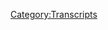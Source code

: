 {{DEFAULTSORT:
    #_TRANSCRIPT_0788:Mike Rothschild Returns
}}{{Transcript
    | title         = [[788: Mike Rothschild Returns]]
    | caption       = [https://knowledgefight.libsyn.com/788-mike-rothschild-returns Listen to this episode on Libsyn]
    | episodeNumber = [[788: Mike Rothschild Returns|788]]
    | length        = 01:31:29
}}

{{MessageBox
    | header     = Warning: Bot Generated Content
    | text       = This transcript was automatically generated by transcription software and likely contains many mistakes and misattributions. Please check the audio for definitive quotes, attribution, and context.
    | image      = N3yvass4myg91.webp
    | imagewidth = 50px
    | id         = warning
}}

{{TranscriptBlock
    | name      = Theme Song
    | timestamp = 00:00:04.000
    | text      = Red Alert. Red alert. Red alert. Red alert. Knowledge five days. Damn, Jordan I'm sweating. Knowledge party.com It's time to pray. I have great respect for knowledge like knowledge. I'm sick of them posing as if they're the good guys shank me or the bad guy. Knowledge. I'm Dan and Jordan knowledge five need money candy and pansy candy you're stopping Andy and Pam handy in Kansas. Bray Andy in Kansas, you're on the airplanes rolling. Huge fan. I love your word. Knowledge by now
}}

{{TranscriptBlock
    | name      = Jordan
    | timestamp = 00:00:55.000
    | text      = knowledge fight.com Hello, everyone. Welcome back to knowledge fight. I am Jordan. I'm not. I'm not sharing the mic with Dan today. It's just me. But I also have a subject here to interview. Please welcome back, Mike Rotschild. To the knowledge fight. Community. Hello, Mike.
}}

{{TranscriptBlock
    | name      = Mike Rothschild
    | timestamp = 00:01:18.000
    | text      = Hello. How are you? How you doing?
}}

{{TranscriptBlock
    | name      = Jordan
    | timestamp = 00:01:21.000
    | text      = Oh, I'm doing just great. I think I think the first question obviously is what's your bright spot?
}}

{{TranscriptBlock
    | name      = Mike Rothschild
    | timestamp = 00:01:27.000
    | text      = My bright spot is the new season of Star Trek Picard. I have been. Yeah, I've been loving it. We're five episodes in, I think at a 10. And it's just it's going to some really cool places. It's a lot of it's a lot of nostalgia, but it's also a really interesting story. There's some really cool new characters. It's nice to see everybody back. Mr. Worf is beheading people?
}}

{{TranscriptBlock
    | name      = Jordan
    | timestamp = 00:01:53.000
    | text      = No, wait, is that a normal thing? He No, I never watched the next generation. Okay. Well, you
}}

{{TranscriptBlock
    | name      = Mike Rothschild
    | timestamp = 00:01:58.000
    | text      = couldn't be head yeah, this
}}

{{TranscriptBlock
    | name      = Jordan
    | timestamp = 00:02:00.000
    | text      = episode is no longer about anything you've ever done. This is just the Star Trek podcast
}}

{{TranscriptBlock
    | name      = Mike Rothschild
    | timestamp = 00:02:04.000
    | text      = now. This is a Star Trek podcast yet another one? No, you won't. You couldn't be had people on syndication in the early 1990s. There was one where they blew up a guy's head and Danner style scanner style with phasers. He sort of blew up his head and then a worm comes out of his chest and they blew that up too. And it kind of scandalized a lot of people and so they think they backed off from from the gore. But now it's I mean, it's streaming do anything you want.
}}

{{TranscriptBlock
    | name      = Jordan
    | timestamp = 00:02:31.000
    | text      = Yeah, John Wick happened. Who cares? Yeah, shoot it up. Guys all watched. Whoo. Shoot. Movies for forever. Yeah,
}}

{{TranscriptBlock
    | name      = Mike Rothschild
    | timestamp = 00:02:41.000
    | text      = yeah, America is finally catching up to the door of everybody else. Entertainment.
}}

{{TranscriptBlock
    | name      = Jordan
    | timestamp = 00:02:46.000
    | text      = It's about time. Yeah, it's about time. Um, just in case you're wondering my brightspot is until further notice. We're recording this on Tuesday. So the World Baseball Classic will be ending tonight. Yes.
}}

{{TranscriptBlock
    | name      = Mike Rothschild
    | timestamp = 00:03:00.000
    | text      = Oh my god. It was it was incredible.
}}

{{TranscriptBlock
    | name      = Jordan
    | timestamp = 00:03:03.000
    | text      = Did you watch the game? I
}}

{{TranscriptBlock
    | name      = Mike Rothschild
    | timestamp = 00:03:04.000
    | text      = did. I did. Now have you heard now? Did you watch the Japan Mexico game?
}}

{{TranscriptBlock
    | name      = Jordan
    | timestamp = 00:03:10.000
    | text      = That's what was last night. Yeah. Yeah.
}}

{{TranscriptBlock
    | name      = Mike Rothschild
    | timestamp = 00:03:12.000
    | text      = That was last night. Yeah. Did you hear the Japanese call of the walk off double?
}}

{{TranscriptBlock
    | name      = Jordan
    | timestamp = 00:03:16.000
    | text      = No, but I mean, I can't even comprehend
}}

{{TranscriptBlock
    | name      = Mike Rothschild
    | timestamp = 00:03:21.000
    | text      = it is I don't want to spoil anything. Because it's amazing. So when we're done, just go listen to that and, and it just kind of renews your faith in humanity.
}}

{{TranscriptBlock
    | name      = Jordan
    | timestamp = 00:03:30.000
    | text      = Okay, good. I mean, I, one of my best friends growing up in high school, eventually moved to Japan. So I know some swear words. And I'm assuming that is littered throughout the call. Right. It's a lot of
}}

{{TranscriptBlock
    | name      = Mike Rothschild
    | timestamp = 00:03:42.000
    | text      = screaming. And I don't understand it, but I don't need to because I can just tell how excited they are. And, and it's nice to see some some joy. And, you know, some some excitement in a world that keeps trying to take it away from us.
}}

{{TranscriptBlock
    | name      = Jordan
    | timestamp = 00:03:58.000
    | text      = Oh, absolutely. Not yet. I mean, one of the things that I love so much about it is Murakami is the greatest hitter in baseball NPB at the very least, right? And for him to have such a terrible World Baseball Classic. Literally come up in the bottom of the nine. Round one run. Like it doesn't get more
}}

{{TranscriptBlock
    | name      = Mike Rothschild
    | timestamp = 00:04:22.000
    | text      = deaths. That's why we do it. That's why we watch it.
}}

{{TranscriptBlock
    | name      = Jordan
    | timestamp = 00:04:25.000
    | text      = 100% No, I want to scream at you about it for the next 25 This is the Star Trek of baseball podcast at the moment and leaves Alex Jones is God
}}

{{TranscriptBlock
    | name      = Mike Rothschild
    | timestamp = 00:04:34.000
    | text      = What else do we need?
}}

{{TranscriptBlock
    | name      = Jordan
    | timestamp = 00:04:38.000
    | text      = Well, one thing we need. Thanks, Jordan. Great Transition is to talk about your book. Your new book is coming out. Not until September, right? Yeah. And it is called Jewish space lasers.
}}

{{TranscriptBlock
    | name      = Mike Rothschild
    | timestamp = 00:04:51.000
    | text      = Yes, Jewish space lasers, the Rothschilds and 200 years of conspiracy theories. And on the cover there's a little asterisk by my name with no relation at The bottom? Well, you got it. Not that it will dissuade anybody who wants to believe that I am part of the trillionaire world controlling family judge, you know, I just thought I'd start the conversation. You know, we don't need to talk about it in every interview, I'm still going to anyway. But you know, at least I'm trying.
}}

{{TranscriptBlock
    | name      = Jordan
    | timestamp = 00:05:18.000
    | text      = I was my first question was what part of the 500 trillion is yours? But I guess now that I can, I can just get rid of that one.
}}

{{TranscriptBlock
    | name      = Mike Rothschild
    | timestamp = 00:05:26.000
    | text      = I don't know if they have that many zeros to to put in front of the decimal point.
}}

{{TranscriptBlock
    | name      = Jordan
    | timestamp = 00:05:33.000
    | text      = I think that was one of the numbers that was floated around, right? 500 to 500
}}

{{TranscriptBlock
    | name      = Mike Rothschild
    | timestamp = 00:05:37.000
    | text      = trillion. That is that is one of the numbers that you see floating around. And actually in the book, I talk about where that number might come from, because there's a there's a really good chance that it's just totally made up. But there is a book that came out in 1940 by a guy named George Washington Armstrong whose own bio notes he was like a Texas oil man and his own bio notes that he was a staunch segregationist and opponent of the 14th and 15th amendment. This book got this guy wrote a book called Rothschild money trust. And essentially, he blames the Rothschilds for his oil business going bankrupt after World War One. Sure. And he, he comes up with this number that the family has $300 billion, which I think he got from a different crank this fake Russian count, who I write about in the book, who took his own life after his United Gentiles league failed. Some real surreal characters in this one.
}}

{{TranscriptBlock
    | name      = Jordan
    | timestamp = 00:06:40.000
    | text      = Oh, yeah, there are I enjoyed your book. Growth is very, very good. It's got a very propulsive. You know, it, it's never slow. It's always taking you through each individual like aspect of where it is, this comes from, you know, we are, you know, obviously you start, right where it begins with Jesus being like, Hey, man, no charging interest.
}}

{{TranscriptBlock
    | name      = Mike Rothschild
    | timestamp = 00:07:07.000
    | text      = From there, yeah. So so this sky Armstrong, he took this figure 300 billion, and he just decided that the family made another 100 billion off of the First World War. And they are not sure, of course, and made another 100 billion off the Great Depression. And then this, he was writing in the 1940s. He's right in the 1940s. So 100 billion in the 1940s is roughly Quinn kuggeleijn, or whatever number is astronomical money. Yeah, see that? You see that with other attempts to quantify the Rothschilds network. You see these just these these amounts of money that are more money than exist when the Chinese author of currency wars is very, very popular conspiracy theory book in China, posits that the Rothschilds might have like 1.2 quadrillion dollars, it's it's numbers that are so far away from reality. They're, they're hard to talk about. Because it's like, where do you even start to come up with that?
}}

{{TranscriptBlock
    | name      = Jordan
    | timestamp = 00:08:07.000
    | text      = Yeah, yeah, no, I mean, it is it is to a certain extent, like, every every joke I ever made about Austin Powers whenever he's like, $100 billion. And everybody's like, Oh, okay, I guess that's, it's just a fictional number.
}}

{{TranscriptBlock
    | name      = Mike Rothschild
    | timestamp = 00:08:26.000
    | text      = Right? You know, it's just whatever. Yeah, you find the same thing with, you know, abortion statistics, statistics, like you guys are talking about the other day, like, these numbers are just, they just come out of nowhere, and that you can't refute them, because they're totally made up. So the best you can do is try to figure out what the real number is. And suddenly, like the Rothschilds, that number probably is not really knowable, because the family is so broken up, and they've sold off so many of their assets. So you're really just guessing and when you're pushing conspiracy theories, the bigger the number, the the more traction, that's
}}

{{TranscriptBlock
    | name      = Jordan
    | timestamp = 00:08:57.000
    | text      = gonna get. Yeah, yeah. And, and the other, you know, obviously, the prot, one of the problems you talk about in the in the book is, it doesn't matter what they could do to like, we're gonna give you an exact accounting, they could have their accounting firm, put everything out online, in line by line by line. And that would never be enough. No, it would
}}

{{TranscriptBlock
    | name      = Mike Rothschild
    | timestamp = 00:09:19.000
    | text      = just be fake, that those aren't the real books. They do the same thing with why there are no Rothschilds on the Forbes richest list. Oh, that's not the real list, or they got their names taken off at some point. You just can't argue with it at a certain point. Right.
}}

{{TranscriptBlock
    | name      = Jordan
    | timestamp = 00:09:33.000
    | text      = Right. Right. So what I what I read one thing that I really enjoyed about the way that you structure the book is you kind of start with that premise, from the very beginning. Does that does that make sense? You know that Yeah,
}}

{{TranscriptBlock
    | name      = Mike Rothschild
    | timestamp = 00:09:46.000
    | text      = yeah. I talk about how this stuff can't really be refuted in a lot of cases. And, and that's the stance that the family has, you know, when I started putting the book proposal together, I thought, well, I got to see if I can actually We get access to these people. And of course, that was the first Yeah, as a journalist pursuing, like, if I'm pitching a book where I write about the Rothschilds, I'm supposed to talk to the Rothschilds, let's see if I can actually get access to them. I thought, oh, you know, there's this, there's gonna be great. They're gonna want to tell their story. Well, that was like, really naive of me. Because if they if they wanted to tell their story, they would just do that.
}}

{{TranscriptBlock
    | name      = Jordan
    | timestamp = 00:10:23.000
    | text      = Yeah, I mean, to a certain extent, there is like a, they've been not telling their story for several 100 years at this point,
}}

{{TranscriptBlock
    | name      = Mike Rothschild
    | timestamp = 00:10:30.000
    | text      = that it would take a lot to change that. And I think my book pitch was not going to move that needle. But what I was able to do was talk to their family archivist in London, and she said, you know, we get all these questions about all the conspiracy theories, and we never talked about it. Because we can't prove it's not true. You can't prove a negative, you can't prove that the family doesn't own every Central Bank, except three, or five or seven, or whatever the meaning today is, you just have to put out there what you have done, and hope that the people who need to be convinced, convinced will listen, and of course they won't. So it seems like we get back to the beginning, you can't really refute a lot of this stuff. So you have to drill down to where does it come from? How does it spread? And why do people believe it? Right?
}}

{{TranscriptBlock
    | name      = Jordan
    | timestamp = 00:11:15.000
    | text      = So I mean, I think a lot of people have a ton of different theories on where does it come from, you know, like, and you can draw it back? Say we go back to the Protocols of the Elders of Zion, you know, that the the Russian propaganda, but that's not the beginning. You know, you go back further, and you get to blood libel. And that's not the beginning. You know, like, where do you think that this kind of, I suppose, I guess, the beginning of anti semitism comes from, you know, where does it really begin to you?
}}

{{TranscriptBlock
    | name      = Mike Rothschild
    | timestamp = 00:11:47.000
    | text      = Yeah, it really begins with recorded history, the Jews have always made a convenient scapegoat and objective blame for whatever group did not want them in the inner circle, whether it's the Romans, whether it's the early Christians, you know, whether it's the Turks, whether it's the Nazis, it's always kind of the same thing. It's, you know, the stories are told in different ways, it spreads faster, you know, the names change, the dates change, but ultimately, what you're looking at is an outgroup with their own costumes, their own language, they dress funny, they, you know, they they stay very insular, you know, we talked about what the Rothschilds, how they, you know, they kept their fortune in their own family line, you know, sometimes through some pretty extreme ways, including cousin marriage. And, you know, things that were we find abhorrent. Now, that was a really common practice, then it wasn't just the Rothschilds who did it?
}}

{{TranscriptBlock
    | name      = Jordan
    | timestamp = 00:12:43.000
    | text      = Yeah, it is. It is funny at the time that people were like, oh, cousin marriage is so terrible. And yet the royal families from all of the countries were married, you know, like, yeah, totally. I
}}

{{TranscriptBlock
    | name      = Mike Rothschild
    | timestamp = 00:12:53.000
    | text      = mean, Prince Philip was Queen Elizabeth, third cousin, I think I've been it's just the number of things that we will accept, if it's not a wealthy Jewish family doing it is pretty high. So as Jews began to face more restrictions, particularly in Europe, you know, they found themselves in certain professions. And one of those professions cheaply was money lending. And, you know, there was cat there were canon law, prohibitions on making money off of lending. There's all kinds of things about how metal can't be get metal, and all these these very obscure canon laws. So the Jews really prospered in these fields that prospered in money changing and making small loans and opening businesses, then as the Christians decided, we actually want to get in on that we want to make money, then suddenly, usury, which is the worst thing you can possibly do. Oh, no, that's just interest. But when the Jews do, it's still usury. And what's the difference? We have no idea. I
}}

{{TranscriptBlock
    | name      = Jordan
    | timestamp = 00:13:55.000
    | text      = was certain, certainly, to a certain extent, like one of the things that struck me reading the book was like, Why doesn't anybody just come out and say, the moment Jesus was like, don't start charging interest. Jesus Himself created two tiers of human being that were inevitably going to become in conflict. Yeah,
}}

{{TranscriptBlock
    | name      = Mike Rothschild
    | timestamp = 00:14:14.000
    | text      = it's people just don't think that way. You know, we we, you know, we see this all the time in modern conspiracy theories. People don't ask themselves, the easy questions, the really simple, almost pedantic things that would falsify the vast majority of conspiracy theories, because people like conspiracy theories, people like blaming out groups, people like to have secret knowledge. So you don't ask yourself the very simple questions, because where's the fun in that? Right,
}}

{{TranscriptBlock
    | name      = Jordan
    | timestamp = 00:14:41.000
    | text      = right, of course. No. And then, you know, you have to, I mean, one thing that you talk about a lot in the book is just the convenience of choosing a Jewish billionaire. Over and over and over again, despite all of the other billionaires Historical royal families, all of those things, we're not going to be mad at the British Royal Family, we're going to be mad at the quote, Jewish royal family, the Rothschilds, that kind of thing. So, I mean, I suppose the best place to start with where that comes from is where did the Rothschilds originally come from? You know, and you know, I would hope you could talk a little bit about the beginning of the Rothschild family and that kind of mystique that they have.
}}

{{TranscriptBlock
    | name      = Mike Rothschild
    | timestamp = 00:15:25.000
    | text      = Sure. And it's a really good place to start. And I start the book with a kind of brief history of the Rothschild family. And then I get a little bit later I get into some of the, you know, some history sort of leading up to the Second World War, because after that, it's just not that interesting. But the Rothschilds? You
}}

{{TranscriptBlock
    | name      = Jordan
    | timestamp = 00:15:42.000
    | text      = know, I recognize that, but I will say that there's something very, very interesting, that's right before the World World War Two that I would like to talk about, we'll get to that later. Absolutely. Yes.
}}

{{TranscriptBlock
    | name      = Mike Rothschild
    | timestamp = 00:15:52.000
    | text      = So the Rothschilds came from the Frankfurt ghetto, the Judean goddess. And there were, I think about 3000 Jews living in there, and it was basically squalor. You know, they're living in a essentially a walled ghetto. And they're only allowed out at certain times, and they have to bow and scrape before the Christians. But in that ghetto, you have a number of prosperous merchants and Mayer Amschel Rothschild was the son of a of a Jewish merchant who was sort of moving up in the world. And he, he actually went to rabbinical school, but he had to leave because both his parents died. So he moves back to Frankfurt, and he starts getting into the family business, which starts off with coins and metals. So he's dealing in rare metals, rare coins starting to make small loans start to get into textiles. And then at some point, he becomes the court Jew for the Crown Prince of Hess. So the son of the leader of hats, and this is, this is the Holy Roman Empire. So we're still 100 years before the before Germany comes together and the Holy Roman Empire has all these states, Frankfurt has a special status as a free city row. It's kind of its own enclave. It's very important in terms of trade and banking. And Mayor just moves up the ladder very slowly. He has 10 children, his five sons, you know, of course, we only really talk about the sons. Sure, sure, sure. I mean,
}}

{{TranscriptBlock
    | name      = Jordan
    | timestamp = 00:17:13.000
    | text      = you make a good point later on, and how that a lot of people try to erase the female Rothschild store and from history, right, you know, like as if they weren't involved.
}}

{{TranscriptBlock
    | name      = Mike Rothschild
    | timestamp = 00:17:24.000
    | text      = Right. And it's really only been within the last few years that the daughters of the Rothschilds and the wives have really started to take their place in scholarship, and
}}

{{TranscriptBlock
    | name      = Jordan
    | timestamp = 00:17:32.000
    | text      = welcome to the shithole later. Now, you're gonna be involved in all the shitty conspiracies. That's right.
}}

{{TranscriptBlock
    | name      = Mike Rothschild
    | timestamp = 00:17:38.000
    | text      = Everybody gets their turn. Yeah. So the Rothschilds, you know, they're making their way up the ladder in in Frankfurt Jewish businesses, but then the Napoleonic Wars hit. And Nathan Rothschild who's Mayor son becomes the he's in England by this time, he's moved to first to Manchester to get into the textile business. And this is the point where some of the Rothschilds son start going off into Europe. And of course, you hear all the conspiracies, mayor sent his five sons to the capitals, should a lot of them moved out after he died. You know, that whole timeline gets completely messed up by conspiracy theories.
}}

{{TranscriptBlock
    | name      = Jordan
    | timestamp = 00:18:16.000
    | text      = Before we get there. Can I asked you to explain just one thing like and I think it'll, it's going to hit the listeners ears pretty heavy. When you said court jus Yes. There's a lot, a lot going on behind those two words. Yes. But yeah, get into in the book, but that idea of like, because there weren't, it wasn't supposed to be lending with interest, right? These these royal families would get around that concept by hiring somebody, a court jus, to handle that.
}}

{{TranscriptBlock
    | name      = Mike Rothschild
    | timestamp = 00:18:48.000
    | text      = So you'll see a number of different terms for this court factor is a big one. But they basically weren't court Jews. They were Jewish bankers who were kept on in kind of an informal role by European royalty because they had access to money. And they had the ability to either borrow from other community members or loan at themselves. And you have extremely rich Jews, going back to the Middle Ages, who were the court Jews for European royalty. Now, they also were Jews, of course. And that meant they really didn't have any rights. So their status really hinged on the status of the Royal and if the royal was deposed, and the next guy doesn't want this guy around, well, you're not going to see him anymore. And a lot of them died completely destitute, a lot of them were arrested. There's a very famous court you sauce, the Jew, I think in the 13th or 14th century who was accused of sexually libertine activities with Christian women, and was executed horribly and publicly after after a show trial. That legend is repurposed over and over and over the Nazis really glommed on to it. So for these court Jews life is very precarious but while they were in the employ of their, their person, they had a lot of power. So mayor was the court due to the Crown Prince. And there were other courtrooms and other parts of the Holy Roman Empire. Right. And this was kind of the they were kind of the go betweens with the money.
}}

{{TranscriptBlock
    | name      = Jordan
    | timestamp = 00:20:14.000
    | text      = That's the thing that I wanted to because that was something that I didn't know about, as far as the tradition of where the Rothschilds came from, like, the idea of the mystique and all of those things being about money and stuff. People forget that, at any point in time, despite all of the wealth that they had accrued at that point. In an instant, and ripped away. Yeah, so so they're coming from this space of like, I'm always on the knife's edge of survival, no matter how much money I have,
}}

{{TranscriptBlock
    | name      = Mike Rothschild
    | timestamp = 00:20:47.000
    | text      = right? And they're still living in the ghetto. They are, they're still when when mayor's sons left, they were really the first of the family line to leave the ghetto. But he and his wife Goodall stayed there, she stayed, you know, he died fairly young. I mean, I guess, young in our terms, but she stayed there for another three decades.
}}

{{TranscriptBlock
    | name      = Jordan
    | timestamp = 00:21:09.000
    | text      = anywhere she moved, she moved into myth herself. Yeah. That's one of the the interesting things about her is that whereas, you know, Mayer, and Nathan, and all of them become myth due to their accruing of wealth. She becomes myth due to her in a bit her like refusal to it, right? She lived in the same spot in the same house. Yeah, I can, like in a Knight's Tale. Yes. That kind of thing. Yeah. So that's, that's one of the things that I find very fascinating from the very beginning of their story. They have these two simultaneous paths of both becoming extremely wealthy, and maintaining a humility, that I think a lot of other people around them absolutely did not have. Yeah.
}}

{{TranscriptBlock
    | name      = Mike Rothschild
    | timestamp = 00:21:59.000
    | text      = And they maintained their, their Judaism, you know, they were very committed, they were very committed to their Jewish practice. And many, many other Jewish bankers. In Germany and elsewhere, they converted, and especially when a lot of them moved to the United States, a lot of them converted, took Christian last names left all that behind. But the Rothschilds really stayed as a beacon of visible Jewish wealth. And I think that's another thing that's really compounded all the conspiracy theories about them, right, is that they didn't assimilate, they stayed true to who they were.
}}

{{TranscriptBlock
    | name      = Jordan
    | timestamp = 00:22:29.000
    | text      = Right. And I have, and I mean, it's, it's hard not to believe that there was a lot of resentment from the people who converted. Yeah, you know, I have no doubt that when they were when they were feeling that they were going well, the only way we can survive is to do this. Yeah, we're jealous of you for being able to retain your Judaism. Right.
}}

{{TranscriptBlock
    | name      = Mike Rothschild
    | timestamp = 00:22:47.000
    | text      = Right. Right. It's like they were so rich, that even the rules for other wealthy Jews did not apply as much to them.
}}

{{TranscriptBlock
    | name      = Jordan
    | timestamp = 00:22:55.000
    | text      = Right. Right. So it is, it is a little bit like the deck was stacked against them conspiracy wise from the beginning. Oh, totally, should never have been that successful. Like, yeah, dare you, period. Right. Yeah. Yeah. Um, one of the things that that struck me, as I was thinking about it, is you're going through what amounts to hundreds of 1000s, you know, hundreds of years of, of this cycle of ebb and flow of anti semitism. You know, and one thing that I kept thinking of, oddly enough, is, I don't know, if you've watched MTBS, real world Road Rules challenge, I have not said don't worry about it. Okay. The only thing about it is that in the early part of the game, what gets me, what I can compare this to, is the first person who goes into elimination, the first person they all vote in, if that person comes back, then the next week, they're going to vote that same person in because all of the alliances, all of the powers that they've created have been built around the idea that they're already gone. Yeah. So so no matter how many times they keep coming back, in order to avoid conflict between the current alliances, that person keeps going back in an N and N, and the cyclical nature of the anti of anti semitism reminds me of that, because it appears that like, every time there's about to be a conflict of such huge proportions. The first thing that happens is they send in the Jews to elimination, so to speak. Do you know what I mean? Yeah, yeah. And it just keeps happening over and over again. Yeah. Because it's the path of least resistance for racism.
}}

{{TranscriptBlock
    | name      = Mike Rothschild
    | timestamp = 00:24:38.000
    | text      = Right? It's always the easiest thing to scapegoat the most visible out group and, you know, certainly the Jews have dealt with that for two millennia. And the Rothschilds have dealt with it, you know, since they really rose up to international power. They've always been the beacon for cranks and anti Semites. And you know, the 19th and 20, early 20th century version of conspiracy Grifters to look at and say it's their fault, because they're the Jews we know best and they've got the most money. Ryan and it's just it's just so easy to do it.
}}

{{TranscriptBlock
    | name      = Jordan
    | timestamp = 00:25:14.000
    | text      = Yeah, what struck me, what struck me as you're going through this was later on, eventually you talked about I'm sure, Yoko, the the Japanese cult? Yeah. And when you go into that area, and you see like, there isn't really any source for that. It's just, it's completely external. Yeah. And the thought occurred to me, like a horrific thought occurred to me like, it doesn't matter if even if Hitler had successfully eradicated the, quote, Jews, the next second, there would have been, Oh, we found out that everybody from Africa is a Jew. Right? Do you know what I mean? So it again, it is like, one of the things about anti semitism is it's the fundament of racism.
}}

{{TranscriptBlock
    | name      = Mike Rothschild
    | timestamp = 00:26:01.000
    | text      = Right? It is, it is the it is the bedrock of everything we're dealing with now, is based in the same stuff from decades ago, generations ago, centuries ago, and even in countries with no Jewish tradition. I mean, there, there are probably enough Jews in Japan to fit inside a small college basketball arena. Yeah. And you still have this bizarre fascination. And some of it is kind of complimentary. Some of it is Japanese people, especially in the 70s and 80s. We're looking at Jews as kind of a fellow oppressed minority, you know, the West is trying to take them down, they're trying to take us down, they don't want us to be too successful. They're spreading all kinds of theories and tropes about us, they did the same thing to the Jews, and there was a lot of fascination about Jewish business and Jewish wealth. But of course, that very quickly curdles into into blame into conspiracy theory. And of course, a lot of it is wrapped up with, you know, local culture and local conspiracy theories. You know, the the nuclear stuff is very big anti nuclear stuff is very big in Japan, and the teachers were blamed for that. So anything that you can blame on a Jew or a group of Jews, that's even just germane to your own culture is very easy to do that.
}}

{{TranscriptBlock
    | name      = Jordan
    | timestamp = 00:27:19.000
    | text      = Yeah, I mean, and it is, it is almost like, it's an oversimplification, obviously. But to a certain extent, it is bullying of like, well, I'm gonna be a racist either way. Yeah. Like, I wake up every day as a racist, and I'm gonna racist today yet, right? It is easier for me to be racist towards Jews, there aren't that many of them, right? I don't want to be racist towards people who can kick the shit out of me. Right? Kind of, you know, I don't want to be racist towards people who have a bigger team than I do. Right. And so again, they we keep coming back to like, it's it's almost an unfortunate place that they have been that Jews have been trapped in, right from the moment they were like, Hey, let's be Jews today. You know, it was the beginning.
}}

{{TranscriptBlock
    | name      = Mike Rothschild
    | timestamp = 00:28:03.000
    | text      = Yeah. Yeah. And the tropes get recycled, you know, the terms change. You know, it's the Illuminati in the in the 90s. It's the super government. It's the insiders, it's the hidden hand, but it's always the same thing. It's this small group controls everything else. And meanwhile, the small group is going, Hey, we're not all part of that, like most of us were born into, you know, especially before the 20th century, most of us are still born into relative poverty in in Eastern Europe, and the vast majority of Jewish people have no access to that kind of money. You know, to them, the Rothschilds are a beacon of aspiration. You know, they talk about this in talking about the Rothschilds and pop culture. You know, the Rothschilds are the family that you hope will one day come to your humble shtetl and enjoy a couple of your tea that you know, this kind of scapegoating and out grouping, it doesn't even apply to most of the people who are scapegoated.
}}

{{TranscriptBlock
    | name      = Jordan
    | timestamp = 00:29:04.000
    | text      = Yeah, and the thing about the thing about that, that fascinates me is it is almost a self fulfilling prophecy. You know, like, they they the people both admire, you know, the outgroup are no not the outward the in groups, yes, so to speak, admires the Rothschilds, puts them on a pedestal of their own, then calls them the Jewish royal family, right. And at the same time, they are on a pedestal because they are so successful, right? That in a certain way, they are the Jewish royal fan. Oh, yeah. But at the at the same time, not in the way that you know, like it is both a true and untrue thing simultaneously.
}}

{{TranscriptBlock
    | name      = Mike Rothschild
    | timestamp = 00:29:43.000
    | text      = Right, right. And you can you can see that in a lot of the writing about the family, especially sort of the early American writing about the family. They're very there is that pedestal there's that admiration for the wealth and style and the and the money and the palaces, but it's almost like well We don't want them to be too successful. We don't want them over here, they can stay over there and have their palaces and that's, you know, beautiful every American should want to be that rich, but not that rich. And it's it's comes back to that like interest versus usury. Who decides what is acceptable and what is not acceptable and how do you navigate if you are the group of people who are in that gray zone of, well, we're successful, but are we too successful? What you know, how are we?
}}

{{TranscriptBlock
    | name      = Jordan
    | timestamp = 00:30:28.000
    | text      = Oh, Jesus tried and here we are. So yeah, exactly. Exactly. Yes. The one time somebody was like, let's try and figure this out for ya. Wow. Yeah. Yeah. So but that takes us into the the Grifters? Yes. So all of this stuff, you know, we've gotten to the reality of the Rothschilds being both admired and hated simultaneously by the poorest and by the richest. But, you know, like, the bankers who aren't Jewish, right? They are furious. How dare they, you bangers who had to convert to whatever way that they felt they needed to to survive? They're furious. All of those things. Yes. So these are the people who have something to gain by the destruction of the Rothschilds. And then we get to the propagandists. Yes. So the propagandists take advantage of those things. Right. And they began, you know, right away to like you talk, of course, you know, our listeners are familiar with Alex and are familiar with Bill Cooper. Sure, you know, and then Father Coughlin, but you're talking about people even further back. From what I mean, the early 1800s, right. Yeah.
}}

{{TranscriptBlock
    | name      = Mike Rothschild
    | timestamp = 00:31:41.000
    | text      = Yeah. So so the Rothschild myth really begins in the 1840s. And it begins in earnest with a pamphlet written by a French hack journalist, whose name I'm going to butcher George Darren Vale probably wasn't his real name, but he went by Satan.
}}

{{TranscriptBlock
    | name      = Jordan
    | timestamp = 00:32:03.000
    | text      = So which was his real name,
}}

{{TranscriptBlock
    | name      = Mike Rothschild
    | timestamp = 00:32:05.000
    | text      = which was Israel? George St.
}}

{{TranscriptBlock
    | name      = Jordan
    | timestamp = 00:32:08.000
    | text      = George, Satan,
}}

{{TranscriptBlock
    | name      = Mike Rothschild
    | timestamp = 00:32:09.000
    | text      = you're Satan. And he writes a pamphlet blaming the two of the Rothschild brothers, James de Rothschild, who's based in Paris, and then Nathan Rothschild who had died by that point. And this is the origin of the Waterloo myth. This is the myth where Nathan Rothschild was supposedly at the Battle of Waterloo watched the whole thing go down, knew that Wellington forces were going to win, but that a lot of people didn't think Wellington was going to win. So he you know, as the story goes, he takes a midnight horse ride to the channel port of Ostend in Belgium, pays terrified sailor 2000 francs to ferry him in a once in a century storm gets to the London Stock Exchange just in time and stands against his favorite pillar slumped over and looking defeated, and all the other bankers go Rothschild knows Rothschild knows we've lost the war as lost, they start selling all their bonds. You know, the the British consoles dropped by 95% or, you know, whatever the number is, and then Rothschilds agents, in a stroke of cunning by them all up. Suddenly, the news arrives, Wellington has won the day as Victoria's, those consoles shoot up in value. And suddenly Nathan Rothschild is the richest man in the universe. That story did not really exist until 30 years after the Battle of Waterloo, printed in this pamphlet by Satan. So that's kind of the thing that everybody does know about. And if you know anything about the Rothschilds, it's probably the Waterloo myth. But there's another story in that pamphlet. And it's blaming James de Rothschild for a train accident that took place just maybe a few weeks or a couple of months before this pamphlet came out. And it's a train derailment and I think 15 People die. This is this is the era where train travel is just starting become commonplace. There are a lot of train accidents. Somehow James and his cheapness and his depraved it and his indifference towards human life are all to blame for this horrible crash. This pamphlet called the edifying and curious history of James the first king of the Rothschilds love these titles, they, those were the days whenever you know, those are the days you could title something and you can say
}}

{{TranscriptBlock
    | name      = Jordan
    | timestamp = 00:34:27.000
    | text      = your first page of a book should be the title and it should be single spaced. Yep, size eight font. That's what it should
}}

{{TranscriptBlock
    | name      = Mike Rothschild
    | timestamp = 00:34:34.000
    | text      = be at all and just nothing but words just just just an avalanche of words.
}}

{{TranscriptBlock
    | name      = Jordan
    | timestamp = 00:34:39.000
    | text      = So no margins, no margin,
}}

{{TranscriptBlock
    | name      = Mike Rothschild
    | timestamp = 00:34:42.000
    | text      = no marks pamphlet kicks off a pamphlet war. And there are dozens of pro Rothschild anti Rothschild pamphlets, response pamphlets, responses to the responses, pamphlets that are supposedly written by James spreads into into the rest sort of Europe, there are German versions, Austrian versions. So this really starts to kick off this era of scapegoating the
}}

{{TranscriptBlock
    | name      = Jordan
    | timestamp = 00:35:07.000
    | text      = Rothschilds. Yeah, I mean, it is it is like a proto Facebook fight. It's a proto phase 100% people posting then shitposting shit, people making bullshit jokes, but they take them seriously. It was that exactly.
}}

{{TranscriptBlock
    | name      = Mike Rothschild
    | timestamp = 00:35:21.000
    | text      = It it is it is there is nothing new, you know, a pamphlet war in 1840s. Paris is just, you know, a fight on on your communities next door page. Yeah, it is the same thing. And this is, of course, it's tied into the revolutions of 1848, which are a series of socialist upheavals all across Europe. And that eventually starts to die down. And there's some other factors going in there that it's just gets too complicated to talk about. But then in the US, you start you're starting to see wealth building. So there's another cycle of Rothschild conspiracy theories based around the Civil War, that eventually burns out then there was another cycle in the 1890s in both France and in the US, that starts to get based on the gold versus silver debate, that spills into the First World War that spills into the interwar period. So every every uptick of anti Rothschild attacks, spills over into next one. And what I do in the book is I trace, every cycle up going into the next cycle. So the pre World War two attacks, obviously, we know where that leads to, then we get the Cold War, then we start getting 70s paranoia, then we get the internet and it every cycle builds and builds and builds on the next one. And everybody takes their version of it, puts it in their own book usually sells a whole lot of copies of it, and somebody sees that goes, Oh, I can do that. I'm gonna add in my own details, then they sell a whole bunch of copies. And here we are, and we're talking about the same stuff.
}}

{{TranscriptBlock
    | name      = Jordan
    | timestamp = 00:36:49.000
    | text      = Right, right. No, I mean, you're, you're describing the beginning of those pamphlets turning into fucking behold a pale horse, you know, like, it is that perfect lineage of bullshit. That continues unabated. And in one part of your one part of your book, you know, there's, there's that detail you add of a lot of these books, a lot of these anti semitic conspiracy theory books written by these dumb white dudes wind up in Osama bin Laden's collection. Yeah. And when you when you think about that, you obviously he's not reading them because he's like, holy shit, Bill Cooper's got some great ideas. You know, he's reading them because it is through these lenses that he can propagandize to get people to keep them fighting him, and to get people to join his side. You know, like that concept of all of this is part of an ecosystem that is exploited individually by so many different people. You know, it's like there's this big circle in the center. And everybody just throws their their little line on it, and figures out which way to attack the Jews. Yep, that's
}}

{{TranscriptBlock
    | name      = Mike Rothschild
    | timestamp = 00:38:01.000
    | text      = exactly what it is. And you say the repurposing and over and over and over I mean, we see Cleon Skousen. repurchases. Carroll Quigley, well somebody repurchases Cleon Skousen, you know, pat robertson extols him as he's laundering the protocols through nesto. Webster, it becomes a kind of a, I mean, it's like the stereotypical red strings and corkboard. But the conspiracy is just how can we make money off of hating Jews?
}}

{{TranscriptBlock
    | name      = Jordan
    | timestamp = 00:38:28.000
    | text      = Right. Right. Absolutely. I mean, you know, going, going through all of the all of the propaganda that keeps getting put out, one thing that that I keep going back to is this idea that it is almost universally supported monetarily, by people who are guilty of the things that they're claiming, the Rothschilds are doing, you know, like, I don't know how it is that Henry Ford gets away with being like, the Rothschilds are too rich, you know, like, that kind of thing. Like, yeah, when we're when we're building, Elon Musk is currently building a factory town, you know, like, what are we doing here? Why are we blaming anybody, but just the, you know, that kind of thing? Yeah. And it does feel I mean, not to get conspiratorial. What I'm not doing is getting conspiratorial, I'm saying that this is part of the function of the system. Is that because they are there to exploit, of course, rich people are going to do it. Right. Right.
}}

{{TranscriptBlock
    | name      = Mike Rothschild
    | timestamp = 00:39:28.000
    | text      = Right. And Rich people are going to take the people's attention off of their own misdeeds by focusing on the misdeeds of others. And we, you know, we see that over and over with a lot of these wealthy industrialists who would scapegoat Jewish money or the wealthy bankers, you know, the banking failures of the 1930s were easy to blame us particularly on the Rothschilds in Austria, because they founded the first major Austrian bank that failed, right but you know, at no point are we are we saying how are we going to abate this for everybody, how are we going to make sure this doesn't happen again, and then attempts to make sure that it doesn't happen? Again, you blame those on the Jews too. If you look at something like the Federal Reserve, this was put together in an effort to get a handle on the constant cycles of boom and bust in the American economy. And what do we do we just blame some Jews for it. And we just make up that the Rothschilds? You know, not only were at this, this meeting, were at launch to their, their huge parts of it, they had nothing to do with it, literally nothing. But and then,
}}

{{TranscriptBlock
    | name      = Jordan
    | timestamp = 00:40:29.000
    | text      = years later, we destroy it by blaming the Jews and go back to the boom and bust cycle, right? That's exactly what it is. This kind of cycle over and over.
}}

{{TranscriptBlock
    | name      = Mike Rothschild
    | timestamp = 00:40:37.000
    | text      = That's exactly what is we make as much money as we can. And then when it starts to go south, well, let's blame the Jews for it. And never look at our own behavior at what we have enabled in in the wealthiest in our society. It's just let's just blame this. These people who we have always blamed and they will who are in for a lot of people are always going to be the most the most obvious targets.
}}

{{TranscriptBlock
    | name      = Jordan
    | timestamp = 00:41:00.000
    | text      = Yeah. So I mean, I suppose my next question is now like, the way people respond to these conspiracy theories in the way that they are so effective, is by giving people an avenue to do something about what is going wrong. Right. So to me when I when I see the like, you know, we just had we just talked to will summer about his book, which is another fantastic book. I believe it's trust the plan? Yes. And as I'm going through it, you know, I keep coming back to this line that he has at the very end of his book, which is, I don't know if we can deal with conspiracy culture within the American political system. Yeah. And the thing that I keep coming back to is the word system on that. I feel like what we're seeing is the problem as it happens, you know, like, a conspiracy theorist might say, like, Oh, hey, you're using this debunking, or whatever, to distract from the real problem, right? You know, but I just said earlier, that Henry Ford is using antiSemitism to distract from the real problem, you know? Yeah. So it is like a pre emptive. They say, Oh, you're doing what we're doing. Because when I say you're doing it, then it's, it's all fucking confused.
}}

{{TranscriptBlock
    | name      = Mike Rothschild
    | timestamp = 00:42:24.000
    | text      = Right? And it becomes impossible to actually talk about, it becomes impossible to address the psychological and societal causes behind the success of anti semitism, or the success of conspiracy theories like Q Anon, because we get so wrapped up in our own versions of it debunking our own versions of it, and kind of trying to find the people who started it, you know, you get a lot of this with Q anon with, like, trying to figure out all who made the first posts, and you know, my stance, and I know, we'll stand like the QA guys. It's always been, it doesn't matter. Because they're, you know, people don't go to church, and ask their pastor who wrote the Bible, who wrote down the words, it doesn't matter who wrote down the words, what matters is that we have the words and we can reinterpret them endlessly. But whoever, you know, hit that text on 4chan and hit post, that person doesn't matter. The interpretations of it matter. So the time that we waste arguing about all of this, and trying to trying to poke holes in our own versions of it distracts from the very real psychological aspects that these things tap into human on taps into the same stuff that the antiSemitism of 1840s France taps into, it moves at a different pace, you know, the stories told a little bit differently. But in the end, it's the same fears, the same hopes, the same need for villains and heroes and stories. And that is always going to be part of, of human human brains, and particularly Western political systems. So I think well is right on the money that we can't address the societal, systemic causes of this, because nobody will ever be able to do that.
}}

{{TranscriptBlock
    | name      = Jordan
    | timestamp = 00:44:12.000
    | text      = Interesting. I'm interested in what you just said, right there. Nobody will be ever will ever be able to handle the so so my question then is like, Okay, well, now what the fuck do we do? You know, and here's, and this is the conversation that I keep having with myself about Q anon. And the thoughts that I keep rolling with is, let me let me try and explain it this way. Right? Sure. So a conspiracy theorist like, like Alex Jones, right? They're coming to somebody selling them false hope. Yeah. If you pull this bullshit, or if you buy this bullshit, then you'll feel better. Right? You know, if you do this, you'll feel better. Right. And for so much of our disk disinformation space, we say, well, they're lying to you, you know, they're lying to you. This is bullshit. This is nothing.
}}

{{TranscriptBlock
    | name      = Mike Rothschild
    | timestamp = 00:45:10.000
    | text      = That product doesn't do that. Right? Yeah. But what I'm
}}

{{TranscriptBlock
    | name      = Jordan
    | timestamp = 00:45:15.000
    | text      = seeing now is that there's no there's nothing to give in return, you know, so So what winds up happening is, they say, you know, here's hope. And you say, well, it's false hope. And that's taking away hope, right, giving nothing in return. Right. So we've got false hope and no hope. I understand why people buy holes. Totally,
}}

{{TranscriptBlock
    | name      = Mike Rothschild
    | timestamp = 00:45:35.000
    | text      = totally. I mean, look at look at just today, Tuesday. This is supposedly indictment day for Donald Trump. I mean, I don't think he look, he's, I think he's going to get indicted at some point. But the idea that it is some magic bullet that's going to make everything better, I think, is that false hope, but it's like you want you want him to have some consequences. You don't want this to be able to go on indefinitely, and the people who did it, never to feel any pain because of it. So I think you're totally right, you're taking away false open, you're replacing it with like, cold pragmatism. And
}}

{{TranscriptBlock
    | name      = Jordan
    | timestamp = 00:46:13.000
    | text      = yeah, drastic is hoping dickwad I'm hoping Yeah, like, that sucks. Nobody wants
}}

{{TranscriptBlock
    | name      = Mike Rothschild
    | timestamp = 00:46:19.000
    | text      = that. The, you know, you can only throw so much cold water on people's hopes. But I think what we can do with with a lot of this, and I think you can do it with, you know, sort of the micro with something like Q anon. And then the macro, it's something like anti semitism is to at least understand what it is, where it comes from, what its allure is, and be able to spot it in your own life and push back against it. So if you have that friend who's posting Facebook memes about international bankers, or they're parroting Kanye West, talking about 300, Zionists who run the world, you at least can know what that is. And you can say to that person, hey, that's, here's what this is, this is a really dangerous stereotype is really hurtful, you know, do better, for lack of a better term, and we can see it in ourselves. We can not share those things, we can not fall into those tropes in that easy blame. But the idea of converting the whole world at scale into, you know, getting rid of all of these things that have been in our culture for 1000s of years, that's probably a lot harder and a lot more frustrating.
}}

{{TranscriptBlock
    | name      = Jordan
    | timestamp = 00:47:35.000
    | text      = Yeah, but 1000s of years thing makes it a little bit tougher to Yes. If it were if there was a solution that was like, Oh, we can knock this out in six months. I feel like we would have been there right now. Right?
}}

{{TranscriptBlock
    | name      = Mike Rothschild
    | timestamp = 00:47:46.000
    | text      = Yeah, yeah. And there isn't that simple solution. And it's never going to be something that we can arrest our way out of, you know, we'll never be able to, you know, put as many Trump cronies in jail, to to make all of these problems that that made Trump and the Magga movement so appealing to so many people. That's not something we can arrest our way out of. That's something we have to deal with in our own lives and in the lives of the people around us.
}}

{{TranscriptBlock
    | name      = Jordan
    | timestamp = 00:48:15.000
    | text      = What are some ways to do that?
}}

{{TranscriptBlock
    | name      = Mike Rothschild
    | timestamp = 00:48:18.000
    | text      = Oh, gosh, you know, I
}}

{{TranscriptBlock
    | name      = Jordan
    | timestamp = 00:48:19.000
    | text      = think isn't that kind of a it's not a shitty question. It feels like the end when you're like, we got to find ways to do well, and somebody's like, how and you go. Okay, so what if we buy bottled water?
}}

{{TranscriptBlock
    | name      = Mike Rothschild
    | timestamp = 00:48:33.000
    | text      = I don't pump as much fluoride as we can into the water supply. You know, I
}}

{{TranscriptBlock
    | name      = Jordan
    | timestamp = 00:48:40.000
    | text      = like your advice is eco terrorism. I don't want to say eco terrorism, right. That's your plan. I know.
}}

{{TranscriptBlock
    | name      = Mike Rothschild
    | timestamp = 00:48:49.000
    | text      = And he started to air. You know, I think what we need to do is recognize the tendencies in ourselves and say, Look, everybody has this stuff that they carry around with them. Everybody has those jokes that they grew up hearing that they still think you're kind of funny, that are not acceptable anymore. Everybody has the prejudices that they grew up with. And then we can work to overcome them in ourselves, find them and see them and other people, people in our lives work together as very, very small groups to understand where these things come from, and understand that the people who believe this stuff are not all crazy. You know, you don't not every person who listens to Infowars is a raving lunatic. Some are certainly, but most of them aren't. They're just looking for some kind of community of people who think they're going through the same thing. And maybe what we can do in the very basics is just build those communities again, you know, be outside with other people and stop thinking about how terrible everything is and how everybody's out to get us and you know me Maybe that can make our lives just a tiny bit better. And then things like anti semitism and q&a are not quite so appealing. After a while. I think things like anti semitism appeal to people who think everybody's out to get them and think that there is some other solution for their problems other than what they're doing. You know, maybe by rebuilding our sense of community and our sense of interpersonal relationship, we can make hateful movements and conspiracy theories, a little bit less shiny and a little bit less desirable.
}}

{{TranscriptBlock
    | name      = Jordan
    | timestamp = 00:50:29.000
    | text      = Sure, no, I mean, in reading wills book, I kept coming back to these personal stories. And it's like, you know, where q anon begins? It begins with a medical bill. Yeah, it doesn't begin on 4chan. It doesn't begin there. It doesn't begin in the 1840s. Right. It doesn't begin when Jesus was like, hey, maybe don't let these people get in here. Right. It was it was a medical bill that then started taking them down this terrible path. Yeah. So all too often, what I'm seeing is the intervention point for Q anon and the like, is way before Q anon ever shows up. Right. Right. Right.
}}

{{TranscriptBlock
    | name      = Mike Rothschild
    | timestamp = 00:51:08.000
    | text      = And you find that I went through the depositions of a lot of the arrested January 6 writers. And what they talk about a lot of them is the pandemic closed their business, the lockdown, yeah, the lockdown, got them fired. And they had nothing to do, and they were pissed off. And here's Donald Trump telling them, well, China did this to you. And there's, you know, Alex Jones saying, Klaus Schwab did this to you. And, you know, here's Breitbart saying George Soros did this to you. And so it suddenly becomes like, oh, somebody did this, to me, this isn't my fault. And it wasn't your fault. It's not any individual person's fault, there was a pandemic, and there were lock downs, and the economy went to the shitter. That's not any one person's fault. But it's a lot easier for it to be one person's fault, or the World Economic Forum or Bill Gates than it is to look at how our economy works, and why we weren't providing more money for people to not to stay home, why we weren't giving more money to businesses that didn't steal it in PPP loans. There are real people to blame here. But that takes a lot of work, and a lot of societal soul searching. Whereas it's a lot easier to point the finger at the Hungarian billionaire, or the the German globalist, or Bill Gates, and that that's really where it starts is this shit happened to me? And somebody did it to me.
}}

{{TranscriptBlock
    | name      = Jordan
    | timestamp = 00:52:40.000
    | text      = Yeah. Well, I mean, the question that the interesting point there, which I find so fascinating, because this is the push and pull that I feel in your book, right? You're right. It is a confluence of forces, a system that is designed explicitly to fuck you over. Right? Yeah. And yet at the same time in the book, there are people with agency, you know, and if not us, right. Right. Right. So in a certain sense, when you say to me, like, oh, somebody you can't you have, you can't think that somebody did this to you. At the same time, I am at the at will, of people with agency where I don't? Do you know what I mean? Sure. So So part of that conversation is like, somebody people do need to be held accountable. Oh, absolutely. This yet to me. Yeah. A problem. It may not be conspiracies so much as it is. No one's being held accountable for fucking with us.
}}

{{TranscriptBlock
    | name      = Mike Rothschild
    | timestamp = 00:53:43.000
    | text      = Right. Right. Right. Yeah. And that goes back to all the anger with the, you know, with the banking crisis, and you see so much anti semitism revolve around financial panics, you know, certainly certainly in the 30s. You know, the boom and bust
}}

{{TranscriptBlock
    | name      = Jordan
    | timestamp = 00:53:57.000
    | text      = the bailout. Sure. I think the bailout is a huge part of Q anon. You heard of the Tea Party,
}}

{{TranscriptBlock
    | name      = Mike Rothschild
    | timestamp = 00:54:04.000
    | text      = Tea Party, which is a huge part of q&a. Yeah, the transition
}}

{{TranscriptBlock
    | name      = Jordan
    | timestamp = 00:54:07.000
    | text      = from to me like the last person who really was giving that positive. You know, I'm not just debunking things, we can change things was Obama, right, right. You know, that hope and change message was the last time I had hope that things would change. And then he appointed Geitner and it was like, Oh, well, we're fucked. Right. So and then you go back and you're like, well, the the Iraq War, right. That's the source of all of this conspiracy, because it was a lie to get us out of the war. Yep. You know, and then you go back further than that, and you're like, Oh, it was the it was the it was the NAFTA. You know, all of these things. Are the the decisions of our government that have effects on people that people are unable to affect?
}}

{{TranscriptBlock
    | name      = Mike Rothschild
    | timestamp = 00:54:53.000
    | text      = Yeah. Yeah. And that is a huge part of where so much of the anger comes from is totally legitimate, you know, people getting screwed over by locked down by the bailouts by things like NAFTA by economic proposals that don't do anything for them. And and I think the anger that that drives people into conspiratorial movements and into hate movements. It is it is legitimate. There is legitimate anger there that people had a reason to be angry about the bailouts, people have a reason to be angry about the still lingering after effects of the Iraq War. But but the people who get blamed for it usually are not people who had anything to do with it. Right. And it's, and it's the right and it's the people who, who get that target, who have been targeted before. Like, yeah, there are people who
}}

{{TranscriptBlock
    | name      = Jordan
    | timestamp = 00:55:43.000
    | text      = like the challenge, jump, full circle, full circle, full circle.
}}

{{TranscriptBlock
    | name      = Mike Rothschild
    | timestamp = 00:55:49.000
    | text      = But it's, it's, it's easier to blame the people who are already getting wiped. And that's why it just keeps coming back to Bill Gates, George Soros, the Rothschilds World Economic Forum, because you've already got this whole corpus of material blaming them for all this other shit that happened? Well, they're, they're so evil, why won't they do more stuff and we don't look at the more obscure figures. We don't look at the, you know, bank, vice presidents, we don't look at the people we're sending to Congress, who will say they're gonna do this for us and they just don't do it. Right. Right. All right. We scapegoat the wrong people. And there are very good, there are people who are very good at taking advantage of our need to scapegoat by pointing us at those people.
}}

{{TranscriptBlock
    | name      = Jordan
    | timestamp = 00:56:33.000
    | text      = Yeah, I mean it again, I'm sorry, I read your book. I'm gonna keep pointing to it. But, you know, the story of I believe it's Ganden Ghanians manifesto. Yeah. So what what fascinated me the detail that fascinated me about that is that most of that was fucking stolen ship copy pasta bullshit. Yeah. What he added though, was an anti semitic element. Yeah, like that detail seems so weirdly important to me. And I can't really completely unpack why why is it that of all the things that this dude have? I mean, why? It was about shorting currencies? Right? Like, what are we doing?
}}

{{TranscriptBlock
    | name      = Mike Rothschild
    | timestamp = 00:57:18.000
    | text      = What does this guy have anything to do with shorting currency? What what does he have to blame on George Soros? George Soros has nothing to do with this guy, that none of this has any application to this person's life. It's just a crutch. It's just something to be angry about. Because being angry at maybe choices he's made at where his life has gone, for sure that you don't want to do that. You want to blame these other people. So you take this this nonsensical garbage in this one manifesto, which of course the media, you know, rents all of it and tries to analyze it as if it's supposed to be analyzed. I mean, the vast majority was not supposed to be analyzed, but the but the anti semitism comes from somewhere. And it comes from this really rich tradition of the financial machinations of this elite have have ruined my life. Well, the financial machinations of the elite probably have, you know, detriment been detrimental to your life, except it's just not this guy. It's these other people whose names you'll never know.
}}

{{TranscriptBlock
    | name      = Jordan
    | timestamp = 00:58:20.000
    | text      = Right? Right. I mean, it is it is fascinating to me just that we're playing so much catch up, you know, like what I see in my head all too often is like these propagandists, these people exploiting things are children throwing plates off of a table and we're all there picking up all the pieces of those plates. And we're like finally we put the plate back together and there are already three more plates on the floor. Yeah, you know the disinformation situation is so much of all too often it feels like a losing battle. You know, like I'm sure you feel that there's you've become part of disinformation
}}

{{TranscriptBlock
    | name      = Mike Rothschild
    | timestamp = 00:59:00.000
    | text      = Yeah, I mean, I get you know conspiracy theories about my last name or my you know, who really pays me all this other stuff who pays you the Eco terrorists got us finally, finally. But but it's actually one of the reasons why I really wanted to look to the past and the the origins because the sort of boil in a bag ready in five minutes conspiracy theories that we spend so much of our time knocking down now. They won't even be remembered in a month. We won't even remember what we were talking about why we were
}}

{{TranscriptBlock
    | name      = Jordan
    | timestamp = 00:59:37.000
    | text      = talking about the migrant caravan is coming back the migrant caravan is coming two or three years late, but it's on the way.
}}

{{TranscriptBlock
    | name      = Mike Rothschild
    | timestamp = 00:59:45.000
    | text      = Well, the and the the right culture war obsession is so good at that at taking a miniscule issue and blowing it up into the most important thing that could possibly affect your life. And then two weeks later, you'll you'll never speak of it again. We, you know, we saw this with their banning Dr. Seuss books, they want to take your Keurig away, you know, now it's guest death bam, yeah. You know, the height, trans rights in high school sports. This is not stuff most people care about, of course, we've seen the results in elections where the more you run on this stuff, the the less well you do, because most people don't care about it. But you're getting on Fox News you're getting on Steve Bannon, this podcast, you grift off that. And then here's the next thing. And it's usually some line and a governmental report that somebody takes out of context, and then you can spin up a whole new cycle again. Well, you know, while we're trying to debunk the gas stove, you know, hijack of 2023, they're coming up with something else. So for me, the more interesting things are the pamphlets from the 1840s, the Nazi propaganda videos from a century ago, because that's the building blocks of why this stuff works so well. And if we don't get a handle on the whole bottom of the Jenga tower, we're never going to be able to pull the pieces out that finally topple the whole thing.
}}

{{TranscriptBlock
    | name      = Jordan
    | timestamp = 01:01:13.000
    | text      = Right, right. Yeah, I mean, from reading your book, what conclusion I've drawn is that we are not going to get a top down solution. No. So I mean, what's fascinating about again, what's fascinating about the book, is that difference in agency, you know, like, when you think about World War One, a certain narrative point of view could be this dumbfuck family couldn't stop fighting with each other. Right now. There's, there's all of these little bits of who has agency and we all too often, I feel like, don't focus on how it is to give ourselves agency, right? You know, like that idea of, hey, if somebody wants to lie us into a war book, you right, I'm not gonna go right, you know, and if enough people said, I'm not gonna go, then we don't go, right. How do we, how do we skip over that? You know, like, it feels like we can't do anything, because we have to wait for the top. Right. And because we think that we can't do anything, and we wait for the top. Right, and they're not going to do it. Right.
}}

{{TranscriptBlock
    | name      = Mike Rothschild
    | timestamp = 01:02:19.000
    | text      = Yeah. And we get stuck in this cycle of waiting for salvation from entities that, that don't have the power to give it to us,
}}

{{TranscriptBlock
    | name      = Jordan
    | timestamp = 01:02:27.000
    | text      = and actively don't want and actually don't want it, doing their best to keep forgiving us agency.
}}

{{TranscriptBlock
    | name      = Mike Rothschild
    | timestamp = 01:02:33.000
    | text      = Right. And I think the best thing that we can do is really just, you know, in ourselves, you know, just just don't be an anti Semite. Don't be an asshole. Don't, don't, don't, you know, don't fall for Kevin. I mean, it's like
}}

{{TranscriptBlock
    | name      = Jordan
    | timestamp = 01:02:49.000
    | text      = to appreciate that our, our entire motto is essentially boiled down to don't be a dick. So you're right on the right show. And
}}

{{TranscriptBlock
    | name      = Mike Rothschild
    | timestamp = 01:02:56.000
    | text      = if enough people decide, I'm not going to be a dick today, you know, maybe things can get a little bit better. But it's so hard, because we are kept so distracted. And we are kept. So in pursuit of the you know, the next paycheck, the next promotion, the next time that we can win an argument on the internet. And we're not doing the things to really, truly take care of ourselves and make us less vulnerable to conspiracy theories to top down lying, you know, like you had with the Iraq War. 20 years ago, we were just, we were just too off the ball to really sustain the anger that that we had at the beginning. And I was in some of those protest marches at the very beginning. And then it kind of petered out. And then everybody just kind of moved on.
}}

{{TranscriptBlock
    | name      = Jordan
    | timestamp = 01:03:48.000
    | text      = Yeah, that's America for you. Right? Yep. That's the west. It is very much like, Why are you mad today? Two weeks from now? No one will care. Right? This includes the Iraq fucking war. Yeah. If the Iraq war didn't move the needle for more than a month, we're in real trouble.
}}

{{TranscriptBlock
    | name      = Mike Rothschild
    | timestamp = 01:04:06.000
    | text      = Well, you know, if Sandy Hook didn't really move the needle on gun control, what's going to, you know, right.
}}

{{TranscriptBlock
    | name      = Jordan
    | timestamp = 01:04:15.000
    | text      = Right. I mean, it is it is, to a certain extent, just like what you're saying, you know, the people in Q anon and the the people who are trapped in these conspiracy theories and the people that are trapped in this mind view in this worldview, they're not irrational in the sense that if they want to achieve their goals, they do have to act like insane people. Right. You know, if you want to achieve the hang Mike Pence goal, you're not going to vote on it. Right? Right. The problem. The problem is the goal, you know, that kind of thing. Yeah. So So it's that rationality, that I feel is so destructive, is again nobody Giving them a positive place for this to go. But the liars, right, right. Nobody's saying to them, I hear you. I'm angry too.
}}

{{TranscriptBlock
    | name      = Mike Rothschild
    | timestamp = 01:05:08.000
    | text      = Let's figure it out together, right? Because that doesn't sell books that doesn't get the podcast subscriptions that's hard to build a brand off of
}}

{{TranscriptBlock
    | name      = Jordan
    | timestamp = 01:05:20.000
    | text      = what I mean, that's literally our brand so well.
}}

{{TranscriptBlock
    | name      = Mike Rothschild
    | timestamp = 01:05:24.000
    | text      = But I didn't like I, all I can do is and all you guys do is and very well is just put the information out there and try to figure out how to talk about it in the right way. You know, I really appreciate when you guys get really, really like volcanically mad about Alex Jones being talked about the wrong way.
}}

{{TranscriptBlock
    | name      = Jordan
    | timestamp = 01:05:43.000
    | text      = Yeah, we, we do occasionally have a, you know, after after 795 episodes of being mad at Alex, you know, you take fewer you take a few to be mad at the rest of the press. Now for later you get there.
}}

{{TranscriptBlock
    | name      = Mike Rothschild
    | timestamp = 01:05:57.000
    | text      = Yeah. And we get I see the same thing with Q I see the same thing with sort of Soros like, there is a right way to talk about this in a responsible way to talk about this. And I think, you know, for people like us who do this, you know, is to keep having those conversations and keep talking about how is how is it right and responsible to talk about this? How, you know, what is the line of platforming this versus not platforming it? Right, these are very important conversations. And I think to do it without the sort of salaciousness and finding the wrong things to focus on. That that's really tricky to do. And I think if we can do more of that, and maybe we can start moving the conversation into a more productive place to make conspiracy theories and hatred, less appealing for people on our side of things, and maybe just come together a little bit more. But it's it's really hard. And you guys know, Phil, Oh,
}}

{{TranscriptBlock
    | name      = Jordan
    | timestamp = 01:06:52.000
    | text      = I understand the art. Like, to me, the thought I've always had about us. And Alex is I don't want us to be to be big. I want us to put a like snow globe over Alex. So the only way you can experience Him is if you shake us. Do you know what I mean? Yeah, like there's no mainstream press coverage. There's no nothing about this. Like with Q anon. There's no mainstream press coverage. It's under these bubbles. Yeah. So we can all contain them. Because you can't. I mean, if you've been paying attention to the past several 1000 years, which based on your book you have, you can't eradicate them, they're not going to go away. We have to find a way to contain them. Yeah. In these kinds of things. So that's what I've always dreamt of, you know, Dan wants to be good at stuff. And I just want to be a snowglobe which I think explains the difference in our philosophies.
}}

{{TranscriptBlock
    | name      = Mike Rothschild
    | timestamp = 01:07:47.000
    | text      = Well, you know, I talked about this in the in the introduction to the book about, you know, the sources, like I say very explicitly, do not go read this stuff, you do not have to read it to understand the thoughts behind it. You don't need to read the Protocols of the Elders of Zion, you don't need to read David Icke, you don't need to watch the Eternal Jew to understand why it's bad. That's where the the the snowglobe comes. I think it's a great analogy, because it's talking about this stuff in a responsible way. It's talking about it in a responsible way. But also understanding that this shit works for a reason. And if you start reading it, just to even understand it, there's a decent chance if it hits you at the right time in the right way, it could start pulling you in. And that's that's always my worst fear with a lot of this stuff.
}}

{{TranscriptBlock
    | name      = Jordan
    | timestamp = 01:08:31.000
    | text      = That is such a great point. You know, like, with my family, you know, if you are hit at the right time, in the right spot in your life, then things can go weird, you know, like it is. I don't look at people who walk by the Scientology center and go in as people who are like, huh, I bet Scientology has got great ideas. Yeah, I look at them as people who are like, I don't know what to fucking do. Yeah. And then they see a bright light. Do you know what I mean?
}}

{{TranscriptBlock
    | name      = Mike Rothschild
    | timestamp = 01:09:02.000
    | text      = Like and somebody and a guy just experienced Yes. And a guy in a in a crisp Sailor Suit saying Free stress test. Love you
}}

{{TranscriptBlock
    | name      = Jordan
    | timestamp = 01:09:09.000
    | text      = feel you, you know that? Oh, yeah.
}}

{{TranscriptBlock
    | name      = Mike Rothschild
    | timestamp = 01:09:11.000
    | text      = Feeling any feeling any pressure in your life? Well, who is going to say no to that feeling any stress? Of course, we are all feeling stress. And if you just had a bad day, and you're walking by the right guy at the right time, 99% of people are going to just keep walking, but that one guy is going to get pulled in that one person is going to be presented with something ridiculous. Like, behold a pale horse and 99 people are gonna go this is garbage. And one person is gonna go Oh, interesting, huh? I had a bad day. And this is kind of this sounds interesting to me. That's all it takes.
}}

{{TranscriptBlock
    | name      = Jordan
    | timestamp = 01:09:48.000
    | text      = Yeah, I had my car towed today. I'm a Scientologist now. Like it's not. It's not that straight, but not as far away as you might
}}

{{TranscriptBlock
    | name      = Mike Rothschild
    | timestamp = 01:09:56.000
    | text      = know. And no one is immune. No One is too smart, too accomplished, to get hit by the right, asshole speaking the right poison into their ear at the right time.
}}

{{TranscriptBlock
    | name      = Jordan
    | timestamp = 01:10:10.000
    | text      = Yeah, yeah, I mean, it is, it is one of the things that I have always felt not, you know, not offended by so much as like, disappointed by is so many people refusing to look at Q followers and say there but for the grace of God go I Yeah, as opposed to like, look at these Dum Dums. Right. Look at these idiots who believe that someone will be held accountable and right. Yeah, morons, like to think, as opposed to thinking, you know, if if I had, sometimes I think if I was like, 22, in the situation that I was in, and somebody offered me hope like that. Yeah, it's entirely possible that I could have joined it, you know, sometimes I'm grateful that I spent several years of my life hopeless.
}}

{{TranscriptBlock
    | name      = Mike Rothschild
    | timestamp = 01:11:01.000
    | text      = Well, and that's the thing, that's where we come back to with well, like, it takes one medical bill one job loss, just the right the right timing, and like, you can think you're, you're better than this. And there's not many people who are who are better than somebody telling them, it's all going to be okay. And here, this book helped me or, Hey, check this video out, you know, and we saw that just over and over during the pandemic, just people who needed something in their life, because they were just alone, and they didn't have anything to do you know, people who had families at home, people who were able to keep their jobs. You know, maybe those people were able to resist some of the conspiracy theories a little bit more than the person who suddenly is alone and their friend group is cut off, and they don't have their job anymore, and people they know are getting sick. And what are you going to do sit around watch TV, or you're going to go find some answers, and you will find it in a Facebook group. And it's a Facebook group that's telling you Well, I heard Bill Gates had something to do with this, you know, check out event 201. And you'll look at that, and suddenly, the wheels start turning and it doesn't, it doesn't take a lot. And then you find yourself storming the Capitol, because a process started. And at some point, you just didn't want it to stop and you couldn't stop it. Yeah.
}}

{{TranscriptBlock
    | name      = Jordan
    | timestamp = 01:12:25.000
    | text      = Oh, I mean, when we, when we did our live show, a lot of people came up to us after the show with a story like that, like similar to that of like, I was feeling lonely, I was feeling lost. And then I found you guys. And this helped me. And to us to Dan and I, we see that as like maybe the most important responsibility in our lives, like, truthfully, that we can have an effect on somebody like that is, I mean, a responsibility, maybe we maybe no one should have made well don't deserve that responsibility. And maybe we're not going to live up to it as well as we'd like to. But it is so important to us that it's like, if, like the number one thought we have is will this exploit our audience in any way? Yep. Because if somebody gives you that level of trust it, it has to be returned.
}}

{{TranscriptBlock
    | name      = Mike Rothschild
    | timestamp = 01:13:21.000
    | text      = It's it is a it is a deep responsibility to have a platform of any kind where anybody is listening to you and thinking that you know what you're talking about. That is a responsibility that, that it's it's almost sacred, in a way, you know, I get emails, or I get DMS on Twitter of people who are like, I read your book, and now I understand what my mom is going through or Yeah, I read read read. Yep, I read a piece you wrote, and suddenly cute, didn't make as much sense to me anymore. And I'm, and I'm going, it's, I'm never going to save the world. You guys are never gonna save the world. But maybe we can make it a little bit less shitty for a few people. And that is a responsibility that, you know, I know, we both take incredibly seriously. Oh, for
}}

{{TranscriptBlock
    | name      = Jordan
    | timestamp = 01:14:05.000
    | text      = sure. No, I was Dan and I were talking a little bit. And at a certain point, you know, you say something very, very simple. Like, if, if CEOs and politicians would just fucking act right, then we wouldn't be in this situation. And then the the part of my brain that kicks in is the ego of saying that, like, what I'm really saying is they should act more like me. Right, you know, why are they more like me? But then I think of just if ski and I think of every happy family is happy in the same way. Yeah. And every unhappy family is happy, separate, you know, like, yeah, like that concept of maybe if they would just act right at that has nothing to do with me. It's just It's unfortunate. Yeah. Yeah, there's really only one way to be
}}

{{TranscriptBlock
    | name      = Mike Rothschild
    | timestamp = 01:14:53.000
    | text      = well, and that's Yeah, and that's why the idea of D radicalizing at scale doesn't work because everybody has their own path into this. Everybody has Oh, individualism, it's so individual it is that one thing that happened to them when they were nine years old, or it's they lost their job on this particular day. And there was that one bill they couldn't pay. And it just started that cycle of debt. Everybody's path into it is different. And therefore, everybody's path out has to be different. And there is no textbook.
}}

{{TranscriptBlock
    | name      = Jordan
    | timestamp = 01:15:22.000
    | text      = That is a great point. That is a great, great point. Yes.
}}

{{TranscriptBlock
    | name      = Mike Rothschild
    | timestamp = 01:15:25.000
    | text      = And there. Yeah. And there is no textbook for how to de radicalize from conspiracy theories, because everybody's gonna have a different textbook.
}}

{{TranscriptBlock
    | name      = Jordan
    | timestamp = 01:15:34.000
    | text      = Yeah, that's why I've obviously like the irony of of our situation is with disinformation with this kind of thing. We also want a big solution. Yeah. Also want a simple, hey, if we could all just say this, then it would go away. Yeah. And yet at the same time, it's such an individual problem, that it can't be solved like,
}}

{{TranscriptBlock
    | name      = Mike Rothschild
    | timestamp = 01:15:59.000
    | text      = right, right. It would be great to think that if everybody listened to knowledge fight, Alex Jones would have to get a job. Or, like, if everybody read Jewish space, lasers, anti semitism would go away. I'm like, Yeah, that's great. Yeah, you have any real solutions? Because that's never gonna happen. Well, I mean,
}}

{{TranscriptBlock
    | name      = Jordan
    | timestamp = 01:16:18.000
    | text      = yeah, it is so fascinating. Reading this book, it is over and over and over again, like, Okay, if the intervention was here, society wide of like, oh, we needed to intervene before this happened, then this pogrom wouldn't have started, right? Is that intense? A truth of like, this was where the real pogrom started, right? It didn't start it. It didn't start in 1939. Right, started in 1929. Right at the end of the war, whenever Germany was, you know, all of those things. Right. So it's so it's so fucking brutal. I mean, obviously, 19, not 1920. I'm sure you understand my point.
}}

{{TranscriptBlock
    | name      = Mike Rothschild
    | timestamp = 01:17:01.000
    | text      = Yeah. And it's, you know, you can look at it as Europe is in ruins in 1945. Because in 1921, the communists and the Social Democrats in couldn't Weimar Germany couldn't get it together. Couldn't get their shit together. Yeah. Yeah. And it's, you know, because there was doctrinal infighting among this group of, you know, communists versus socialists. I mean, whatever. Then 20 years later, there's millions of dead people. It's it is these problems are so they won when we have identified them, the the peas in the pool already. So the only way to get P out of a pool is just not pour the pee in.
}}

{{TranscriptBlock
    | name      = Jordan
    | timestamp = 01:17:44.000
    | text      = Right. Right. That is that is, I think, essentially where we're stuck with. Yeah, where we're stuck at is, in order to get rid of the pee in the pool. We have to drain the pool, which again, brings us back to drain the swamp, you know, like, yeah, when you have the pre emptive I know you are but what I'm what am I? It gets in the way of actually solving the problem.
}}

{{TranscriptBlock
    | name      = Mike Rothschild
    | timestamp = 01:18:10.000
    | text      = Yeah. Yeah. Yeah, absolutely. It's so
}}

{{TranscriptBlock
    | name      = Jordan
    | timestamp = 01:18:14.000
    | text      = Mike, fix that. Together, man,
}}

{{TranscriptBlock
    | name      = Mike Rothschild
    | timestamp = 01:18:17.000
    | text      = that. That'll that will be the next book, how I fixed everything.
}}

{{TranscriptBlock
    | name      = Jordan
    | timestamp = 01:18:22.000
    | text      = Mike solves everything like solves.
}}

{{TranscriptBlock
    | name      = Mike Rothschild
    | timestamp = 01:18:26.000
    | text      = Coming 2025?
}}

{{TranscriptBlock
    | name      = Jordan
    | timestamp = 01:18:29.000
    | text      = Well, like, could you tell us? Could you I don't want to dominate your time any longer? I don't know the past. We're well past? Oh, no, no, no, we can go endlessly. All right. Well, excellent. Then I have some more questions. Let me see where we're at? Um, yes. If you are going to give a you know, like, how would I put this in your personal experience? As the person who is the object of a conspiracy theory? Have you seen any situations that have been able to, like prevent it from occurring? You know, when you researched your book, there's so many situations where it's like tidal forces coming together, where at the end of the day, a pogrom is gonna happen. Yeah. Have you seen any examples where those tidal forces get stemmed?
}}

{{TranscriptBlock
    | name      = Mike Rothschild
    | timestamp = 01:19:23.000
    | text      = got stopped? You know, it's, it's really if
}}

{{TranscriptBlock
    | name      = Jordan
    | timestamp = 01:19:27.000
    | text      = you say, No, I'm gonna be really bummed
}}

{{TranscriptBlock
    | name      = Mike Rothschild
    | timestamp = 01:19:28.000
    | text      = out. No, it's and I'm trying to think of because these things are so cyclical. You can attempt to to intervene, you can attempt to foresee the problems. You know, actually a really good example is right at the end of the war, when the concentration camps are starting to get opened up. And Eisenhower had the foresight to have everything documented, knowing that there would be people who would say that this didn't happen. And you know, you had stories obviously survivors of timeliness, your advice be
}}

{{TranscriptBlock
    | name      = Jordan
    | timestamp = 01:19:59.000
    | text      = like Like,
}}

{{TranscriptBlock
    | name      = Mike Rothschild
    | timestamp = 01:20:01.000
    | text      = maybe in that sense. But but you know, and have that very universe, you know, slim jacket.
}}

{{TranscriptBlock
    | name      = Jordan
    | timestamp = 01:20:11.000
    | text      = But but more of a Truman guy like a hat, you know,
}}

{{TranscriptBlock
    | name      = Mike Rothschild
    | timestamp = 01:20:15.000
    | text      = we need, we need that we need that time back. He was a haberdasher. And, you know, what you can do is try to anticipate where some of these problems are going to are going to be and try to take some action against it, you know, a lot of people in this field are talking about pre bunking, you know, kind of right, inoculating people against conspiracy theories that haven't happened. Yeah, which I think is an incredible idea. It's just so hard, because these things are so reactive, you know, they react to things that are going on, that really can't be predicted, right. But I think if you can document as much as possible, and stick to what you know, is true. And, and make that your base, it's harder to, to get to let yourself get pulled into it. But so often, these things happen so quickly, and especially now, you know, they move much quicker, you know, the, the percentages of conspiracy belief are probably about the same now, as they as they were in, you know, ye old days, but we now have methods to disseminate this stuff very, very quickly, and in a way that has no barrier to entry. You know, it used to be that if you wanted to spread your own conspiracy theory, you had to put a little bit of money into it, you had to print the pamphlets, you had to print the books, you had to know where to get them. But now it's just like, Sure, I'm gonna be Whitehouse insider Anon, and I'm gonna go on 4chan, and I'm going to share some shit, and maybe it'll take off. And if you do it enough, and if you if you are prolific, and if you're telling a story that people want to hear, you can make yourself a personality in this world very quickly. And that's the kind of thing that, you know, maybe we need social media companies to step in. And that's a whole other conversation that we've been having.
}}

{{TranscriptBlock
    | name      = Jordan
    | timestamp = 01:21:57.000
    | text      = If you think holding politicians accountable is crazy. Oh, good luck with social media. Right. Right. I was there at Citizens United good. fucking luck. Yeah. I mean, I find this What would I say, you know, like, D? Boy, it's, it's, it's hard to, it's hard to like, figure out because when you want to try and pre bunk something, yeah. To me, I think of like, immediately, what we should be doing right now is preparing for the next pandemic. Yeah. You know, because there's going to be, you know, of course, there will be Yeah. And it's, it's not a conversation, and we know there's going to be another one, because the elements that have created this pandemic are not gone. Right. I'd like for instance, there's going to be another January 6, because the elements that created January 6, are not gone. Right? Right. So it seems like now is the time to prepare for those. You know, eventualities, and yet at the same time, people are reasonably concerned about the fucking present, right?
}}

{{TranscriptBlock
    | name      = Mike Rothschild
    | timestamp = 01:23:12.000
    | text      = Right now, it's hard to prepare for the future when the present is still so uncertain. And I think what happens in a lot of cases, and we're seeing this with some of this potential Trump indictment is now we're seeing like, every gathering of a couple of mega dopes is like a potential January 6, and I think what we're missing already is a lot went into January 6, I'm not talking about like conspiratorial planning. I'm talking about Trump saying over and over and over, they're going to steal the election from me, only you can stop it. That's the kind of planning that went into it. I'm not talking about, you know, Mike Flynn. And so
}}

{{TranscriptBlock
    | name      = Jordan
    | timestamp = 01:23:49.000
    | text      = again, confluence of events, tidal forces all coming together, right. And it wasn't, it wasn't like everybody going, here's what we're going to do on this day. Right, exactly this point in time. Some people said, we're going to do this other people just showed up, this guy was doing some bullshit, Mike Pence went got went rogue, you know, like, all of this stuff happened.
}}

{{TranscriptBlock
    | name      = Mike Rothschild
    | timestamp = 01:24:09.000
    | text      = Yeah. Yeah. And we're, we're looking for things that in some cases can't really be seen until it's already happening. And that makes that makes that kind of inoculation. Very, very difficult.
}}

{{TranscriptBlock
    | name      = Jordan
    | timestamp = 01:24:22.000
    | text      = For sure. Oh, man, that's tough. I mean, the thing I keep struggling with so often is just the lack of what to do, you know, like here is, to me the way that we need to like take the first step towards combating conspiracy theories, is doing both debunking the fake conspiracy and offering a positive hopeful view of how to move forward you know, so to me, it's almost like every conspiracy theory debunking should be like, hey, you know, this is not what's happening. The government is not Doing this there's no death panels. Also, here are medical avenues that you go to right help people out. Right? Oh, like everything should include that. And if you're reading this go here. Yeah, yeah.
}}

{{TranscriptBlock
    | name      = Mike Rothschild
    | timestamp = 01:25:11.000
    | text      = If you're angry about what Obamacare is gonna do to you, here's the here's the address of a free class solutions, and it's actionable things that you can do, as my cue was so popular, because it was it was actionable, it wasn't. I'm gonna read secrets of the Federal Reserve, and I'm gonna know what the insiders are doing, but I can't do anything about it. Q anon was, here's all the things that are going on. Here's what you can do. You can make Yes, you can decode the the the drops, you can make a video you can read pal, your friends, you can show up at this rally. There were things that you could do. And yeah, a lot of busy work. But that's at least feeling like you're part of the solution. And I think we we write off a lot of these movements, as you know, as crazy, when in reality, it's giving people something to do. And like you've been saying it's giving people hope. And unless you can give people something else to look forward to. And something else to focus on. That is healthier and more productive and better for them. The conspiracy theory is always going to be more appealing.
}}

{{TranscriptBlock
    | name      = Jordan
    | timestamp = 01:26:15.000
    | text      = Yeah, yeah. I mean, there's I mean, at the end of the day, it all it all too often boils down to there are three choices. There's no hope, false hope and real hope. Yeah. And in the absence of real hope, well, I can get no hope for free. So I might as well by false hope. That kind of
}}

{{TranscriptBlock
    | name      = Mike Rothschild
    | timestamp = 01:26:33.000
    | text      = something could happen.
}}

{{TranscriptBlock
    | name      = Jordan
    | timestamp = 01:26:35.000
    | text      = Sure, sure. I mean, and the irony of that, is, of course, that the false hope is more likely to lead to something actually happening. The no hope, at the very least, right? Yeah, like the false hope lead to January 6, you know, hope will lead to us being like, advocate Trump,
}}

{{TranscriptBlock
    | name      = Mike Rothschild
    | timestamp = 01:26:54.000
    | text      = there's nothing I can do.
}}

{{TranscriptBlock
    | name      = Jordan
    | timestamp = 01:26:56.000
    | text      = The electoral college is real. Like we all pretend that matters.
}}

{{TranscriptBlock
    | name      = Mike Rothschild
    | timestamp = 01:26:59.000
    | text      = Yeah. Yeah. Yeah.
}}

{{TranscriptBlock
    | name      = Jordan
    | timestamp = 01:27:03.000
    | text      = Yeah, yesterday, nine idiots decided abortion is illegal. So that's just how we live now. Well,
}}

{{TranscriptBlock
    | name      = Mike Rothschild
    | timestamp = 01:27:09.000
    | text      = I guess guess can't can't do anything about it. Right. Yeah. And that hopelessness and that, that lack of agency is really I mean, you guys know, it drives people toward not just conspiracies but toward the Guru's toward the ones telling you, Hey, we got this, we're going to do this together. And that is really a feeling. And that is where the popularity of Alex comes from. That's where the popularity of Dondero call it conspiracy comes from. That's where the popularity of Eustace Mullins or any number of cranks comes from, because at least it's somebody saying, Hey, we're gonna figure this out. Yeah, and maybe maybe there's an oppressive super government lording over us, but at least now we we know what it is.
}}

{{TranscriptBlock
    | name      = Jordan
    | timestamp = 01:27:55.000
    | text      = Yeah. Yeah, for sure. I suppose. Okay, there's one last thing I want to get into and then we'll then we'll be done. I won't I won't keep you any longer. I've been having a fantastic time. So the funniest thing about Kanye going on Infowars now to me after reading your book, is that no American music as it stands now would exist if it weren't for a Rothschild? Yes. Funniest thing to me is yeah, without Nico Rothschild financing bird fucking Bolognaise like out her. None of Kanye doesn't exist, right? Still playing bluegrass.
}}

{{TranscriptBlock
    | name      = Mike Rothschild
    | timestamp = 01:28:38.000
    | text      = Banjo is under us. Yeah. Ya know, the irony of, of Nika, you know, being this patron of all of these jazz greats, and all those samples, making up some of the earliest hip hop. And then, you know, you got Professor Griff screaming about how the Jews are the cause of all the wickedness you all have ice cube, and then fast forward. And it's Kanye. And there is there is like no awareness of where you've been, and how you got to where you are. And that's the thing that really, you know, you that's the cycle that you try to break by going back to the sources with this stuff and going, Look, this is where this came from. And now we can spot it. And now now we know what it means. And that to me is there's a lot of utility in that there's a lot of value in that.
}}

{{TranscriptBlock
    | name      = Jordan
    | timestamp = 01:29:27.000
    | text      = I agree. 100%. Mike, thank you so much for joining us for this. Well, maybe for this episode. Could you go ahead and tell everybody where to find your you have published books currently out that people can buy? Yes. And your new book Jewish Baselayers? There's, we'll be out September 15th,
}}

{{TranscriptBlock
    | name      = Mike Rothschild
    | timestamp = 01:29:46.000
    | text      = September 19. And yeah, that's close enough. Close.
}}

{{TranscriptBlock
    | name      = Jordan
    | timestamp = 01:29:50.000
    | text      = Close enough. Close at 300 on September 15. Everyone,
}}

{{TranscriptBlock
    | name      = Mike Rothschild
    | timestamp = 01:29:55.000
    | text      = yeah, you can preorder You can preorder the book through bookshop.org or your local bookstore. or, or that other place that sells books, pre orders hugely, hugely important. That is what spurs more orders going into the future. So yes definitely order
}}

{{TranscriptBlock
    | name      = Jordan
    | timestamp = 01:30:10.000
    | text      = a lot of my a lot of our audience is going to ask how best to support you specifically. Any number of people in the intervening time period? Yes. So if pre orders are the way to go, then that's
}}

{{TranscriptBlock
    | name      = Mike Rothschild
    | timestamp = 01:30:25.000
    | text      = reorders are the way to go and my book on Q anon the storm is upon us. That is available everywhere hardcover, paperback, ebook audiobook, and you can find me on Twitter still still fighting the good fight on Twitter. God knows why.
}}

{{TranscriptBlock
    | name      = Jordan
    | timestamp = 01:30:41.000
    | text      = I left I left after a very public explosion so I'm happy to
}}

{{TranscriptBlock
    | name      = Mike Rothschild
    | timestamp = 01:30:45.000
    | text      = see you did I know you did, you did the right thing. It's going nowhere good. But you know, it's it's still there. And it is still, you know, it, there's still value there. And, you know, I'm trying to do my part to make it a little less horrible. So you can find me at Rothschild, MD. And yeah, that's about that.
}}

{{TranscriptBlock
    | name      = Jordan
    | timestamp = 01:31:07.000
    | text      = Excellent. Well, thank you so much for coming I for coming onto the show. I suppose. I am neither Neo nor Leo nor dz X Clarke. I am not the juiciest Ice Cube. Andy in Kansas, you're on the air. Thanks for holding. Well, Alex, I'm a first time caller. I'm a huge fan. I love your work. I love you.
}}

[[Category:Transcripts]]
